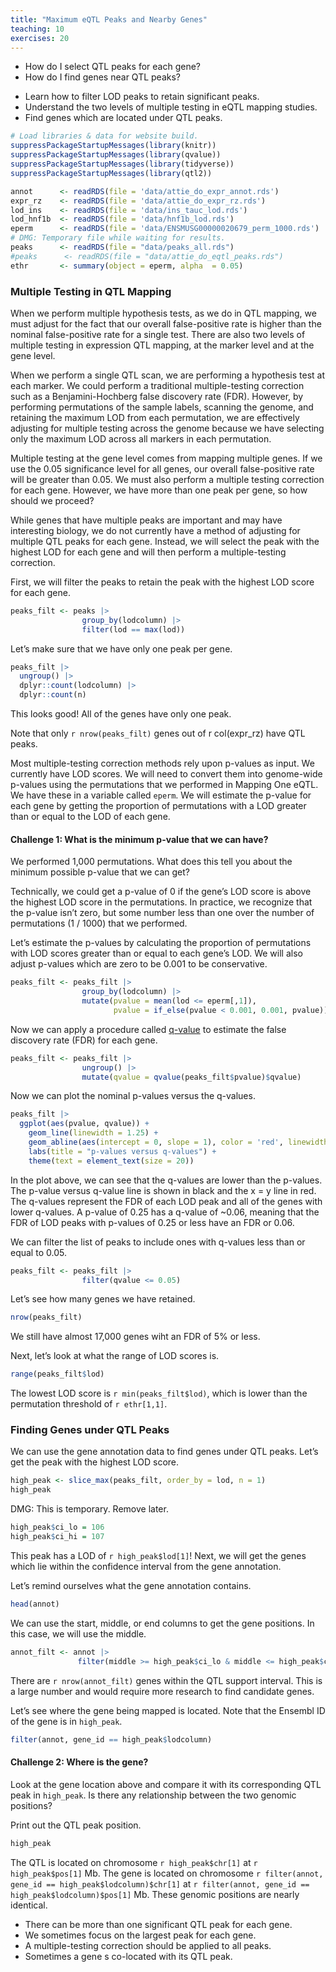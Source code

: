 ```yaml
---
title: "Maximum eQTL Peaks and Nearby Genes"
teaching: 10
exercises: 20
---
```


:::::::::::::::::::::::::::::::::::::: questions 

- How do I select QTL peaks for each gene?
- How do I find genes near QTL peaks?

::::::::::::::::::::::::::::::::::::::::::::::::

::::::::::::::::::::::::::::::::::::: objectives

- Learn how to filter LOD peaks to retain significant peaks.
- Understand the two levels of multiple testing in eQTL mapping studies.
- Find genes which are located under QTL peaks.

::::::::::::::::::::::::::::::::::::::::::::::::

```r
# Load libraries & data for website build.
suppressPackageStartupMessages(library(knitr))
suppressPackageStartupMessages(library(qvalue))
suppressPackageStartupMessages(library(tidyverse))
suppressPackageStartupMessages(library(qtl2))

annot      <- readRDS(file = 'data/attie_do_expr_annot.rds')
expr_rz    <- readRDS(file = 'data/attie_do_expr_rz.rds')
lod_ins    <- readRDS(file = 'data/ins_tauc_lod.rds')
lod_hnf1b  <- readRDS(file = 'data/hnf1b_lod.rds')
eperm      <- readRDS(file = 'data/ENSMUSG00000020679_perm_1000.rds')
# DMG: Temporary file while waiting for results.
peaks      <- readRDS(file = "data/peaks_all.rds")
#peaks      <- readRDS(file = "data/attie_do_eqtl_peaks.rds")
ethr       <- summary(object = eperm, alpha  = 0.05)
```

### Multiple Testing in QTL Mapping

When we perform multiple hypothesis tests, as we do in QTL mapping, we must 
adjust for the fact that our overall false-positive rate is higher than the
nominal false-positive rate for a single test. There are also two levels of 
multiple testing in expression QTL mapping, at the marker level and at the gene
level.

When we perform a single QTL scan, we are performing a hypothesis test at each
marker. We could perform a traditional multiple-testing correction such as a
Benjamini-Hochberg false discovery rate (FDR). However, by performing 
permutations of the sample labels, scanning the genome, and retaining the 
maximum LOD from each permutation, we are effectively adjusting for multiple
testing across the genome because we have selecting only the maximum LOD 
across all markers in each permutation.

Multiple testing at the gene level comes from mapping multiple genes. If we use
the 0.05 significance level for all genes, our overall false-positive rate will
be greater than 0.05. We must also perform a multiple testing correction for
each gene. However, we have more than one peak per gene, so how should we 
proceed?

While genes that have multiple peaks are important and may have interesting
biology, we do not currently have a method of adjusting for multiple QTL peaks
for each gene. Instead, we will select the peak with the highest LOD for each
gene and will then perform a multiple-testing correction.

First, we will filter the peaks to retain the peak with the highest LOD score
for each gene.

```r
peaks_filt <- peaks |>
                group_by(lodcolumn) |>
                filter(lod == max(lod))
```

Let's make sure that we have only one peak per gene.

```r
peaks_filt |>
  ungroup() |>
  dplyr::count(lodcolumn) |>
  dplyr::count(n)
```

This looks good! All of the genes have only one peak.

:::::::::::::::::::::::::::::::::::::::::::::::::::::::: callout

Note that only `r nrow(peaks_filt)` genes out of r col(expr_rz) have QTL peaks.

::::::::::::::::::::::::::::::::::::::::::::::::::::::::::::::::

Most multiple-testing correction methods rely upon p-values as input. We 
currently have LOD scores. We will need to convert them into genome-wide 
p-values using the permutations that we performed in Mapping One eQTL. We have
these in a variable called `eperm`. We will estimate the p-value for each gene
by getting the proportion of permutations with a LOD greater than or equal to
the LOD of each gene.

::::::::::::::::::::::::::::::::::::::::::::::::::::: challenge

#### Challenge 1: What is the minimum p-value that we can have?

We performed 1,000 permutations. What does this tell you about the minimum
possible p-value that we can get?

::::::::::::::::::::::::::::::::::: solution

Technically, we could get a p-value of 0 if the gene's LOD score is above the
highest LOD score in the permutations. In practice, we recognize that the 
p-value isn't zero, but some number less than one over the number of 
permutations (1 / 1000) that we performed.

::::::::::::::::::::::::::::::::::::::::::::
:::::::::::::::::::::::::::::::::::::::::::::::::::::::::::::::

Let's estimate the p-values by calculating the proportion of permutations with
LOD scores greater than or equal to each gene's LOD. We will also adjust 
p-values which are zero to be 0.001 to be conservative.

```r
peaks_filt <- peaks_filt |>
                group_by(lodcolumn) |>
                mutate(pvalue = mean(lod <= eperm[,1]),
                       pvalue = if_else(pvalue < 0.001, 0.001, pvalue))
```

Now we can apply a procedure called 
[q-value](https://pmc.ncbi.nlm.nih.gov/articles/PMC170937/) to estimate the
false discovery rate (FDR) for each gene. 

```r
peaks_filt <- peaks_filt |>
                ungroup() |>
                mutate(qvalue = qvalue(peaks_filt$pvalue)$qvalue)
```


Now we can plot the nominal p-values versus the q-values.

```r
peaks_filt |>
  ggplot(aes(pvalue, qvalue)) +
    geom_line(linewidth = 1.25) +
    geom_abline(aes(intercept = 0, slope = 1), color = 'red', linewidth = 1.25) +
    labs(title = "p-values versus q-values") +
    theme(text = element_text(size = 20))
```

In the plot above, we can see that the q-values are lower than the p-values. The
p-value versus q-value line is shown in black and the x = y line in red. The 
q-values represent the FDR of each LOD peak and all of the genes with lower 
q-values. A p-value of 0.25 has a q-value of ~0.06, meaning that the FDR of 
LOD peaks with p-values of 0.25 or less have an FDR or 0.06.

We can filter the list of peaks to include ones with q-values less than or equal
to 0.05.

```r
peaks_filt <- peaks_filt |>
                filter(qvalue <= 0.05)
```

Let's see how many genes we have retained.

```r
nrow(peaks_filt)
```

We still have almost 17,000 genes wiht an FDR of 5% or less.

Next, let's look at what the range of LOD scores is.

```r
range(peaks_filt$lod)
```

The lowest LOD score is `r min(peaks_filt$lod)`, which is lower than the 
permutation threshold of `r ethr[1,1]`.

### Finding Genes under QTL Peaks

We can use the gene annotation data to find genes under QTL peaks. Let's get 
the peak with the highest LOD score.

```r
high_peak <- slice_max(peaks_filt, order_by = lod, n = 1)
high_peak
```

::::::::::::::::::::::::::::::::::::::: callout

DMG: This is temporary. Remove later.

```r
high_peak$ci_lo = 106
high_peak$ci_hi = 107
```

:::::::::::::::::::::::::::::::::::::::::::::::


This peak has a LOD of `r high_peak$lod[1]`! Next, we will get the genes which
lie within the confidence interval from the gene annotation.

Let's remind ourselves what the gene annotation contains.

```r
head(annot)
```

We can use the start, middle, or end columns to get the gene positions. In this
case, we will use the middle.


```r
annot_filt <- annot |>
               filter(middle >= high_peak$ci_lo & middle <= high_peak$ci_hi)
```

There are `r nrow(annot_filt)` genes within the QTL support interval. This is a
large number and would require more research to find candidate genes.

Let's see where the gene being mapped is located. Note that the Ensembl ID of
the gene is in `high_peak`.

```r
filter(annot, gene_id == high_peak$lodcolumn)
```

::::::::::::::::::::::::::::::::::::::::::::::::::::: challenge

#### Challenge 2: Where is the gene?

Look at the gene location above and compare it with its corresponding QTL
peak in `high_peak`. Is there any relationship between the two genomic
positions?

::::::::::::::::::::::::::::::::::: solution

Print out the QTL peak position.

```r
high_peak
```

The QTL is located on chromosome `r high_peak$chr[1]` at `r high_peak$pos[1]` 
Mb. The gene is located on chromosome 
`r filter(annot, gene_id == high_peak$lodcolumn)$chr[1]` at
`r filter(annot, gene_id == high_peak$lodcolumn)$pos[1]` Mb. These genomic
positions are nearly identical.

::::::::::::::::::::::::::::::::::::::::::::
:::::::::::::::::::::::::::::::::::::::::::::::::::::::::::::::


::::::::::::::::::::::::::::::::::::: keypoints 

- There can be more than one significant QTL peak for each gene.
- We sometimes focus on the largest peak for each gene.
- A multiple-testing correction should be applied to all peaks.
- Sometimes a gene s co-located with its QTL peak.

::::::::::::::::::::::::::::::::::::::::::::::::
